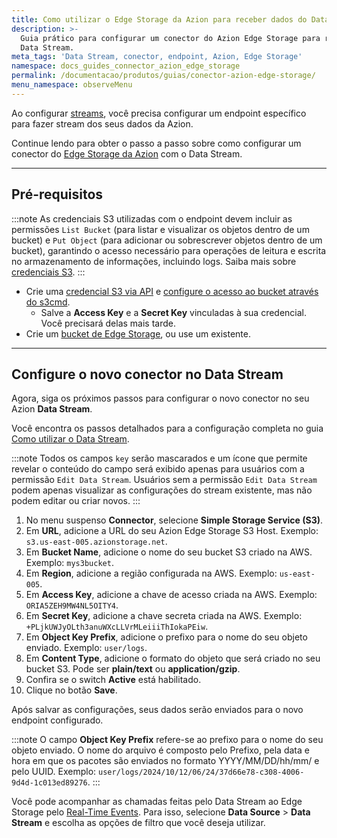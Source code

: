 ```yaml
---
title: Como utilizar o Edge Storage da Azion para receber dados do Data Stream
description: >-
  Guia prático para configurar um conector do Azion Edge Storage para receber dados do
  Data Stream.
meta_tags: 'Data Stream, conector, endpoint, Azion, Edge Storage'
namespace: docs_guides_connector_azion_edge_storage
permalink: /documentacao/produtos/guias/conector-azion-edge-storage/
menu_namespace: observeMenu
---
```


Ao configurar [streams](/pt-br/documentacao/produtos/observe/data-stream/), você precisa configurar um endpoint específico para fazer stream dos seus dados da Azion.

Continue lendo para obter o passo a passo sobre como configurar um conector do [Edge Storage da Azion](/pt-br/documentacao/produtos/store/edge-storage/) com o Data Stream.

---

## Pré-requisitos

:::note
As credenciais S3 utilizadas com o endpoint devem incluir as permissões `List Bucket` (para listar e visualizar os objetos dentro de um bucket) e `Put Object` (para adicionar ou sobrescrever objetos dentro de um bucket), garantindo o acesso necessário para operações de leitura e escrita no armazenamento de informações, incluindo logs. Saiba mais sobre [credenciais S3](/pt-br/documentacao/produtos/store/storage/s3-protocol-para-edge-storage/).
:::

- Crie uma [credencial S3 via API](/pt-br/documentacao/produtos/store/storage/s3-protocol-para-edge-storage/#crie-uma-credencial-via-api) e [configure o acesso ao bucket através do s3cmd](/pt-br/documentacao/produtos/store/storage/s3-protocol-para-edge-storage/#configure-o-acesso-ao-bucket-atraves-do-s3cmd).
  - Salve a **Access Key** e a **Secret Key** vinculadas à sua credencial. Você precisará delas mais tarde.
- Crie um [bucket de Edge Storage](/pt-br/documentacao/produtos/store/storage/criar-bucket/), ou use um existente.

---

## Configure o novo conector no Data Stream

Agora, siga os próximos passos para configurar o novo conector no seu Azion **Data Stream**.

Você encontra os passos detalhados para a configuração completa no guia [Como utilizar o Data Stream](/pt-br/documentacao/produtos/guias/como-usar-data-stream/).

:::note
Todos os campos `key` serão mascarados e um ícone que permite revelar o conteúdo do campo será exibido apenas para usuários com a permissão `Edit Data Stream`. Usuários sem a permissão `Edit Data Stream` podem apenas visualizar as configurações do stream existente, mas não podem editar ou criar novos.
:::

1. No menu suspenso **Connector**, selecione **Simple Storage Service (S3)**.
2. Em **URL**, adicione a URL do seu Azion Edge Storage S3 Host. Exemplo: `s3.us-east-005.azionstorage.net`.
3. Em **Bucket Name**, adicione o nome do seu bucket S3 criado na AWS. Exemplo: `mys3bucket`.
4. Em **Region**, adicione a região configurada na AWS. Exemplo: `us-east-005`.
5. Em **Access Key**, adicione a chave de acesso criada na AWS. Exemplo: `ORIA5ZEH9MW4NL5OITY4`.
6. Em **Secret Key**, adicione a chave secreta criada na AWS. Exemplo: `+PLjkUWJyOLth3anuWXcLLVrMLeiiiThIokaPEiw`.
7. Em **Object Key Prefix**, adicione o prefixo para o nome do seu objeto enviado. Exemplo: `user/logs`.
8. Em **Content Type**, adicione o formato do objeto que será criado no seu bucket S3. Pode ser **plain/text** ou **application/gzip**.
9. Confira se o switch **Active** está habilitado.
10. Clique no botão **Save**.

Após salvar as configurações, seus dados serão enviados para o novo endpoint configurado.

:::note
O campo **Object Key Prefix** refere-se ao prefixo para o nome do seu objeto enviado. O nome do arquivo é composto pelo Prefixo, pela data e hora em que os pacotes são enviados no formato YYYY/MM/DD/hh/mm/ e pelo UUID. Exemplo: `user/logs/2024/10/12/06/24/37d66e78-c308-4006-9d4d-1c013ed89276`.
:::

Você pode acompanhar as chamadas feitas pelo Data⁠ Stream ao Edge Storage pelo [Real-Time Events](/pt-br/documentacao/produtos/observe/real-time-events/). Para isso, selecione **Data Source** > **Data Stream** e escolha as opções de filtro que você deseja utilizar.
